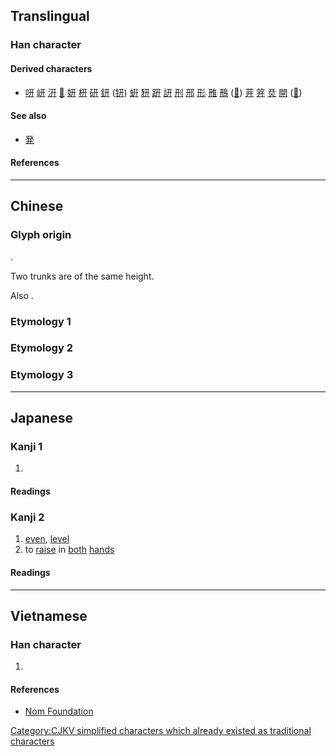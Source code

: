 {{also|開|丹|井|幵|并}}
{{character info/new}}
==Translingual==
{{stroke order|type=animate}}
{{stroke order|strokes=4}}

===Han character===
{{Han char|rn=55|rad=廾|as=01|sn=4|four=|canj=MT|ids=⿱一廾}}

====Derived characters====
* [[咞]] [[岍]] [[汧]] [[𤜵]] [[妍]] [[枅]] [[研]] [[鈃]] ([[钘]]) [[蚈]] [[豜]] [[趼]] [[訮]] [[刑]] [[邢]] [[形]] [[雃]] [[鳽]] ([[𫛚]]) [[茾]] [[笄]] [[烎]] [[開]] ([[𫔭]])

====See also====
* {{l|mul|元}} [[発]] {{qualifier|graphically similar}}

====References====
{{Han ref|kx=0353.101|hdz=10514.030|uh=5F00}}

[[Category:CJKV simplified characters which already existed as traditional characters]]

----

==Chinese==

===Glyph origin===
{{Han etym}}
{{Han compound|干|干|t2=trunk|ls=ic}}.

Two trunks are of the same height.

Also {{Han simp|開|f=門|t=&nbsp;}}.

===Etymology 1===
{{zh-see|幵|v}}

===Etymology 2===
{{zh-see|開|s}}

===Etymology 3===
{{zh-see|亓|v}}

----

==Japanese==

===Kanji 1===
{{ja-kanji|grade=|rs=廾01}}

# {{alternative form of|開|lang=ja}}

====Readings====
{{ja-readings
|goon=かい, け
|kanon=かい
|kun=ひら-く, ひら-ける, あ-ける, あ-く
|nanori=さく, はる, はるき, ひら, ひらかす, ひらき, ひらく
}}

===Kanji 2===
{{ja-kanji forms|开|幵}}
{{ja-kanji|grade=|rs=廾01|kyu=幵}}

# [[even]], [[level]]
# to [[raise]] in [[both]] [[hand]]s

====Readings====
{{ja-readings
|on=けん
|kun=たいらか
}}

----

==Vietnamese==

===Han character===
{{vi-readings|rs=廾01|reading=khai}}

# {{defn|lang=vi|sort=廾01}}

====References====
* [http://nomfoundation.org/common/nom_details.php?codepoint=5f00 Nom Foundation]